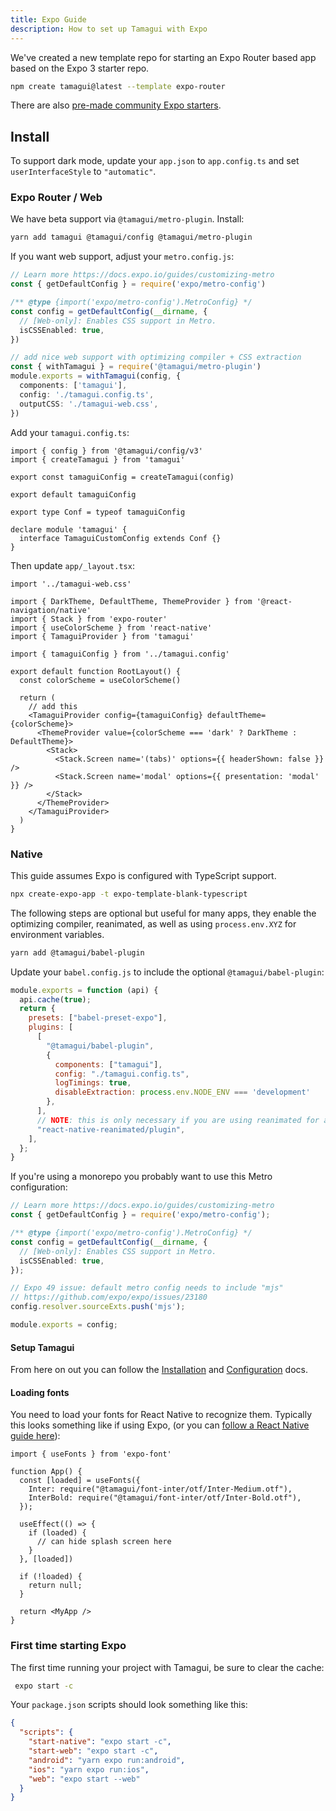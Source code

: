 ```yaml
---
title: Expo Guide
description: How to set up Tamagui with Expo
---
```


We've created a new template repo for starting an Expo Router based app based on
the Expo 3 starter repo.

```bash
npm create tamagui@latest --template expo-router
```

There are also [pre-made community Expo starters](/community).

## Install

To support dark mode, update your `app.json` to `app.config.ts` and set
`userInterfaceStyle` to `"automatic"`.

### Expo Router / Web

We have beta support via `@tamagui/metro-plugin`. Install:

```bash
yarn add tamagui @tamagui/config @tamagui/metro-plugin
```

If you want web support, adjust your `metro.config.js`:

```ts
// Learn more https://docs.expo.io/guides/customizing-metro
const { getDefaultConfig } = require('expo/metro-config')

/** @type {import('expo/metro-config').MetroConfig} */
const config = getDefaultConfig(__dirname, {
  // [Web-only]: Enables CSS support in Metro.
  isCSSEnabled: true,
})

// add nice web support with optimizing compiler + CSS extraction
const { withTamagui } = require('@tamagui/metro-plugin')
module.exports = withTamagui(config, {
  components: ['tamagui'],
  config: './tamagui.config.ts',
  outputCSS: './tamagui-web.css',
})
```

Add your `tamagui.config.ts`:

```tsx
import { config } from '@tamagui/config/v3'
import { createTamagui } from 'tamagui'

export const tamaguiConfig = createTamagui(config)

export default tamaguiConfig

export type Conf = typeof tamaguiConfig

declare module 'tamagui' {
  interface TamaguiCustomConfig extends Conf {}
}
```

Then update `app/_layout.tsx`:

```tsx
import '../tamagui-web.css'

import { DarkTheme, DefaultTheme, ThemeProvider } from '@react-navigation/native'
import { Stack } from 'expo-router'
import { useColorScheme } from 'react-native'
import { TamaguiProvider } from 'tamagui'

import { tamaguiConfig } from '../tamagui.config'

export default function RootLayout() {
  const colorScheme = useColorScheme()

  return (
    // add this
    <TamaguiProvider config={tamaguiConfig} defaultTheme={colorScheme}>
      <ThemeProvider value={colorScheme === 'dark' ? DarkTheme : DefaultTheme}>
        <Stack>
          <Stack.Screen name='(tabs)' options={{ headerShown: false }} />
          <Stack.Screen name='modal' options={{ presentation: 'modal' }} />
        </Stack>
      </ThemeProvider>
    </TamaguiProvider>
  )
}
```

### Native

This guide assumes Expo is configured with TypeScript support.

```bash
npx create-expo-app -t expo-template-blank-typescript
```

The following steps are optional but useful for many apps, they enable the
optimizing compiler, reanimated, as well as using `process.env.XYZ` for
environment variables.

```bash
yarn add @tamagui/babel-plugin
```

Update your `babel.config.js` to include the optional `@tamagui/babel-plugin`:

```js
module.exports = function (api) {
  api.cache(true);
  return {
    presets: ["babel-preset-expo"],
    plugins: [
      [
        "@tamagui/babel-plugin",
        {
          components: ["tamagui"],
          config: "./tamagui.config.ts",
          logTimings: true,
          disableExtraction: process.env.NODE_ENV === 'development'
        },
      ],
      // NOTE: this is only necessary if you are using reanimated for animations
      "react-native-reanimated/plugin",
    ],
  };
}
```

If you're using a monorepo you probably want to use this Metro configuration:

```ts
// Learn more https://docs.expo.io/guides/customizing-metro
const { getDefaultConfig } = require('expo/metro-config');

/** @type {import('expo/metro-config').MetroConfig} */
const config = getDefaultConfig(__dirname, {
  // [Web-only]: Enables CSS support in Metro.
  isCSSEnabled: true,
});

// Expo 49 issue: default metro config needs to include "mjs"
// https://github.com/expo/expo/issues/23180
config.resolver.sourceExts.push('mjs');

module.exports = config;
```

#### Setup Tamagui

From here on out you can follow the [Installation](/docs/intro/installation) and
[Configuration](/docs/core/configuration) docs.

#### Loading fonts

You need to load your fonts for React Native to recognize them. Typically this
looks something like if using Expo, (or you can
[follow a React Native guide here](https://stackoverflow.com/questions/35255645/how-to-set-default-font-family-in-react-native)):

```tsx
import { useFonts } from 'expo-font'

function App() {
  const [loaded] = useFonts({
    Inter: require("@tamagui/font-inter/otf/Inter-Medium.otf"),
    InterBold: require("@tamagui/font-inter/otf/Inter-Bold.otf"),
  });

  useEffect(() => {
    if (loaded) {
      // can hide splash screen here
    }
  }, [loaded])

  if (!loaded) {
    return null;
  }

  return <MyApp />
}
```

### First time starting Expo

The first time running your project with Tamagui, be sure to clear the cache:

```bash
 expo start -c
```

Your `package.json` scripts should look something like this:

```json
{
  "scripts": {
    "start-native": "expo start -c",
    "start-web": "expo start -c",
    "android": "yarn expo run:android",
    "ios": "yarn expo run:ios",
    "web": "expo start --web"
  }
}
```
